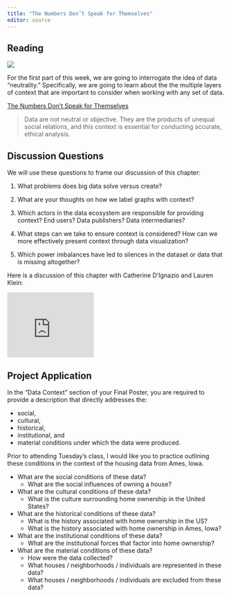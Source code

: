 ```yaml
---
title: "The Numbers Don’t Speak for Themselves"
editor: source
---
```


## Reading 

::: {.column-margin}
[![](images/data-feminism.jpeg)](https://data-feminism.mitpress.mit.edu/pub/czq9dfs5/release/3)
:::

For the first part of this week, we are going to 
interrogate the idea of data "neutrality." Specifically, we are going to learn about the
the multiple layers of context that are important to consider when working with any set of data. 

[The Numbers Don’t Speak for Themselves](https://data-feminism.mitpress.mit.edu/pub/czq9dfs5/release/3)

> Data are not neutral or objective. They are the products of unequal social relations, and this context is essential for conducting accurate, ethical analysis.

## Discussion Questions 

We will use these questions to frame our discussion of this chapter: 

1. What problems does big data solve versus create?

2. What are your thoughts on how we label graphs with context?

3. Which actors in the data ecosystem are responsible for providing context? End users? Data publishers? Data intermediaries?

4. What steps can we take to ensure context is considered? How can we more effectively present context through data visualization?

5. Which power imbalances have led to silences in the dataset or data that is missing altogether?

<!-- Library of missing data: -->
<!-- https://mimionuoha.com/the-library-of-missing-datasets -->

::: {.column-margin}
Here is a discussion of this chapter with Catherine D'Ignazio and Lauren Klein:

<iframe width="200" height="150" src="https://www.youtube.com/embed/eaoVeEIIpQc?si=dSLz3uRL0M0m-ubV" title="YouTube video player" frameborder="0" allow="accelerometer; autoplay; clipboard-write; encrypted-media; gyroscope; picture-in-picture; web-share" referrerpolicy="strict-origin-when-cross-origin" allowfullscreen></iframe>
:::

## Project Application

In the "Data Context" section of your Final Poster, you are required to
provide a description that directly addresses the: 

- social,
- cultural,
- historical,
- institutional, and 
- material conditions under which the data were produced. 

Prior to attending Tuesday's class, I would like you to practice 
outlining these conditions in the context of the housing data from 
Ames, Iowa. 

- What are the social conditions of these data?
  * What are the social influences of owning a house? 

- What are the cultural conditions of these data?
  * What is the culture surrounding home ownership in the United States?
  
- What are the historical conditions of these data?
  * What is the history associated with home ownership in the US?
  * What is the history associated with home ownership in Ames, Iowa?
  
- What are the institutional conditions of these data?
  * What are the institutional forces that factor into home ownership?

- What are the material conditions of these data?
  * How were the data collected?
  * What houses / neighborhoods / individuals are represented in these data?      
  * What houses / neighborhoods / individuals are excluded from these 
  data?

